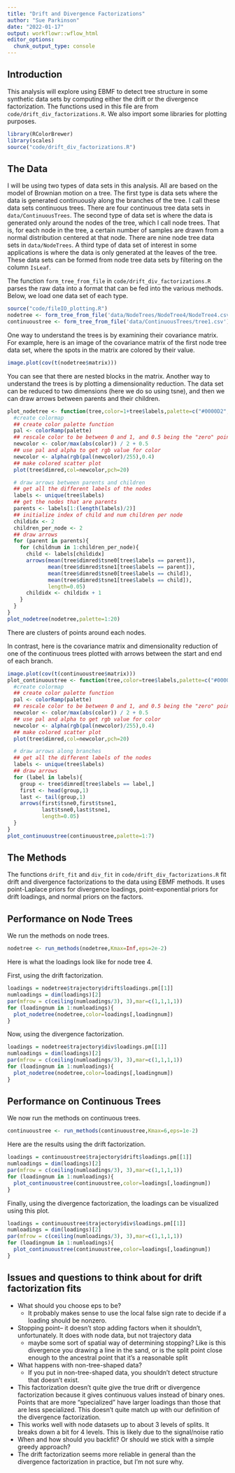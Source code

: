 ```yaml
---
title: "Drift and Divergence Factorizations"
author: "Sue Parkinson"
date: "2022-01-17"
output: workflowr::wflow_html
editor_options:
  chunk_output_type: console
---
```


## Introduction

This analysis will explore using EBMF to detect tree structure in some synthetic data sets by computing either the drift or the divergence factorization. The functions used in this file are from `code/drift_div_factorizations.R`. We also import some libraries for plotting purposes.

```r
library(RColorBrewer)
library(scales)
source("code/drift_div_factorizations.R")
```

## The Data
I will be using two types of data sets in this analysis. All are based on the model of Brownian motion on a tree. The first type is data sets where the data is generated continuously along the branches of the tree. I call these data sets continuous trees. There are four continuous tree data sets in `data/ContinuousTrees`. The second type of data set is where the data is generated only around the nodes of the tree, which I call node trees. That is, for each node in the tree, a certain number of samples are drawn from a normal distribution centered at that node. There are nine node tree data sets in `data/NodeTrees`. A third type of data set of interest in some applications is where the data is only generated at the leaves of the tree. These data sets can be formed from node tree data sets by filtering on the column `IsLeaf`.

The function `form_tree_from_file` in `code/drift_div_factorizations.R` parses the raw data into a format that can be fed into the various methods. Below, we load one data set of each type.

```r
source("code/fileIO_plotting.R")
nodetree <- form_tree_from_file('data/NodeTrees/NodeTree4/NodeTree4.csv')
continuoustree <- form_tree_from_file('data/ContinuousTrees/tree1.csv')
```

One way to understand the trees is by examining their covariance matrix. For example, here is an image of the covariance matrix of the first node tree data set, where the spots in the matrix are colored by their value.
```r
image.plot(cov(t(nodetree$matrix)))
```
You can see that there are nested blocks in the matrix. Another way to understand the trees is by plotting a dimensionality reduction. The data set can be reduced to two dimensions (here we do so using tsne), and then we can draw arrows between parents and their children.
```r
plot_nodetree <- function(tree,color=1+tree$labels,palette=c("#0000D2","#D2D2D2","#D20000")){
  #create colormap
  ## create color palette function
  pal <- colorRamp(palette)
  ## rescale color to be between 0 and 1, and 0.5 being the "zero" point
  newcolor <- color/max(abs(color)) / 2 + 0.5
  ## use pal and alpha to get rgb value for color
  newcolor <- alpha(rgb(pal(newcolor)/255),0.4)
  ## make colored scatter plot
  plot(tree$dimred,col=newcolor,pch=20)

  # draw arrows between parents and children
  ## get all the different labels of the nodes
  labels <- unique(tree$labels)
  ## get the nodes that are parents
  parents <- labels[1:(length(labels)/2)]
  ## initialize index of child and num children per node
  childidx <- 2
  children_per_node <- 2
  ## draw arrows
  for (parent in parents){
    for (childnum in 1:children_per_node){
      child <- labels[childidx]
      arrows(mean(tree$dimred$tsne0[tree$labels == parent]),
             mean(tree$dimred$tsne1[tree$labels == parent]),
             mean(tree$dimred$tsne0[tree$labels == child]),
             mean(tree$dimred$tsne1[tree$labels == child]),
             length=0.05)
      childidx <- childidx + 1
    }
  }
}
plot_nodetree(nodetree,palette=1:20)
```
There are clusters of points around each nodes.

In contrast, here is the covariance matrix and dimensionality reduction of one of the continuous trees plotted with arrows between the start and end of each branch.
```r
image.plot(cov(t(continuoustree$matrix)))
plot_continuoustree <- function(tree,color=tree$labels,palette=c("#0000D2","#D2D2D2","#D20000")){
  #create colormap
  ## create color palette function
  pal <- colorRamp(palette)
  ## rescale color to be between 0 and 1, and 0.5 being the "zero" point
  newcolor <- color/max(abs(color)) / 2 + 0.5
  ## use pal and alpha to get rgb value for color
  newcolor <- alpha(rgb(pal(newcolor)/255),0.4)
  ## make colored scatter plot
  plot(tree$dimred,col=newcolor,pch=20)

  # draw arrows along branches
  ## get all the different labels of the nodes
  labels <- unique(tree$labels)
  ## draw arrows
  for (label in labels){
    group <- tree$dimred[tree$labels == label,]
    first <- head(group,1)
    last <- tail(group,1)
    arrows(first$tsne0,first$tsne1,
           last$tsne0,last$tsne1,
           length=0.05)
  }
}
plot_continuoustree(continuoustree,palette=1:7)
```

## The Methods

The functions `drift_fit` and `div_fit` in `code/drift_div_factorizations.R` fit drift and divergence factorizations to the data using EBMF methods. It uses point-Laplace priors for divergence loadings, point-exponential priors for drift loadings, and normal priors on the factors.

## Performance on Node Trees
We run the methods on node trees.
```r
nodetree <- run_methods(nodetree,Kmax=Inf,eps=2e-2)
```
Here is what the loadings look like for node tree 4.

First, using the drift factorization.
```r
loadings = nodetree$trajectory$drift$loadings.pm[[1]]
numloadings = dim(loadings)[2]
par(mfrow = c(ceiling(numloadings/3), 3),mar=c(1,1,1,1))    
for (loadingnum in 1:numloadings){
  plot_nodetree(nodetree,color=loadings[,loadingnum])
}
```
Now, using the divergence factorization.
```r
loadings = nodetree$trajectory$div$loadings.pm[[1]]
numloadings = dim(loadings)[2]
par(mfrow = c(ceiling(numloadings/3), 3),mar=c(1,1,1,1))    
for (loadingnum in 1:numloadings){
  plot_nodetree(nodetree,color=loadings[,loadingnum])
}
```

## Performance on Continuous Trees
We now run the methods on continuous trees.
```r
continuoustree <- run_methods(continuoustree,Kmax=6,eps=1e-2)
```
Here are the results using the drift factorization.
```r
loadings = continuoustree$trajectory$drift$loadings.pm[[1]]
numloadings = dim(loadings)[2]
par(mfrow = c(ceiling(numloadings/3), 3),mar=c(1,1,1,1))    
for (loadingnum in 1:numloadings){
  plot_continuoustree(continuoustree,color=loadings[,loadingnum])
}
```
Finally, using the divergence factorization, the loadings can be visualized using this plot.
```r
loadings = continuoustree$trajectory$div$loadings.pm[[1]]
numloadings = dim(loadings)[2]
par(mfrow = c(ceiling(numloadings/3), 3),mar=c(1,1,1,1))    
for (loadingnum in 1:numloadings){
  plot_continuoustree(continuoustree,color=loadings[,loadingnum])
}
```

## Issues and questions to think about for drift factorization fits

* What should you choose eps to be?
    * It probably makes sense to use the local false sign rate to decide if a loading should be nonzero.
* Stopping point-- it doesn't stop adding factors when it shouldn't, unfortunately. It does with node data, but not trajectory data
    * maybe some sort of spatial way of determining stopping? Like is this divergence you drawing a line in the sand, or is the split point close enough to the ancestral point that it's a reasonable split
* What happens with non-tree-shaped data?
    * If you put in non-tree-shaped data, you shouldn't detect structure that doesn't exist.
* This factorization doesn't quite give the true drift or divergence factorization because it gives continuous values instead of binary ones. Points that are more "specialized" have larger loadings than those that are less specialized. This doesn't quite match up with our definition of the divergence factorization.
* This works well with node datasets up to about 3 levels of splits. It breaks down a bit for 4 levels. This is likely due to the signal/noise ratio
* When and how should you backfit? Or should we stick with a simple greedy approach?
* The drift factorization seems more reliable in general than the divergence factorization in practice, but I'm not sure why.
